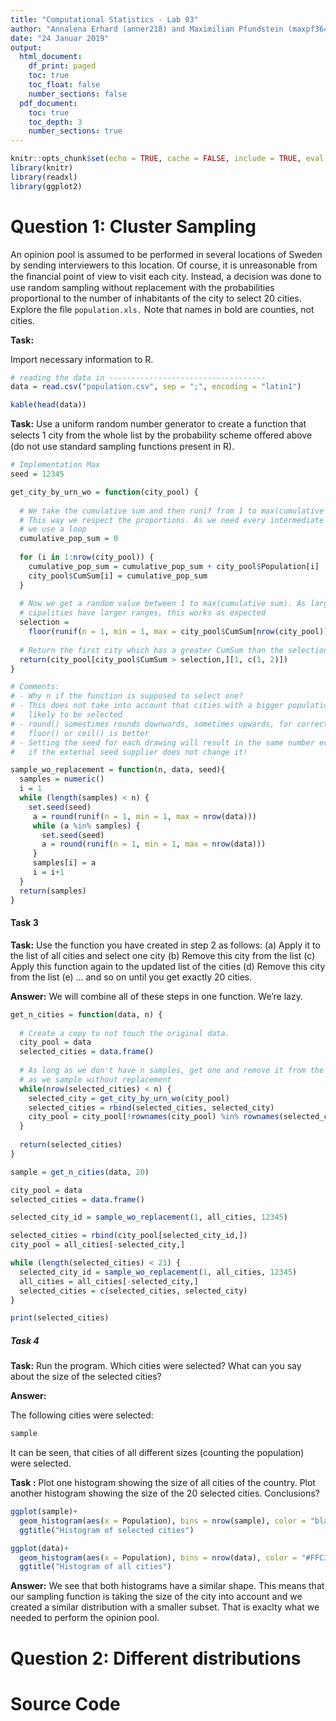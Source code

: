 ```yaml
---
title: "Computational Statistics - Lab 03"
author: "Annalena Erhard (anner218) and Maximilian Pfundstein (maxpf364)"
date: "24 Januar 2019"
output:
  html_document:
    df_print: paged
    toc: true
    toc_float: false
    number_sections: false
  pdf_document:
    toc: true
    toc_depth: 3
    number_sections: true
---
```


```r
knitr::opts_chunk$set(echo = TRUE, cache = FALSE, include = TRUE, eval = TRUE)
library(knitr)
library(readxl)
library(ggplot2)
```

# Question 1: Cluster Sampling

An opinion pool is assumed to be performed in several locations of Sweden by sending interviewers to this location. Of course, it is unreasonable from the ﬁnancial point of view to visit each city. Instead, a decision was done to use random sampling without replacement with the probabilities proportional to the number of inhabitants of the city to select 20 cities. Explore the ﬁle ```population.xls.``` Note that names in bold are counties, not cities.

**Task:**

Import necessary information to R.

```r

# reading the data in -----------------------------------
data = read.csv("population.csv", sep = ";", encoding = "latin1")

kable(head(data))

```

**Task:** Use a uniform random number generator to create a function that selects 1 city from the whole list by the probability scheme oﬀered above (do not use standard sampling functions present in R).

```r

# Implementation Max
seed = 12345

get_city_by_urn_wo = function(city_pool) {
  
  # We take the cumulative sum and then runif from 1 to max(cumulative sum).
  # This way we respect the proportions. As we need every intermediate result,
  # we use a loop
  cumulative_pop_sum = 0
  
  for (i in 1:nrow(city_pool)) {
    cumulative_pop_sum = cumulative_pop_sum + city_pool$Population[i]
    city_pool$CumSum[i] = cumulative_pop_sum
  }
  
  # Now we get a random value between 1 to max(cumulative sum). As larger muni-
  # cipalities have larger ranges, this works as expected
  selection =
    floor(runif(n = 1, min = 1, max = city_pool$CumSum[nrow(city_pool)]))
  
  # Return the first city which has a greater CumSum than the selection
  return(city_pool[city_pool$CumSum > selection,][1, c(1, 2)])
}

```


```r

# Comments:
# - Why n if the function is supposed to select one?
# - This does not take into account that cities with a bigger population are more
#   likely to be selected
# - round() somestimes rounds downwards, sometimes upwards, for correct partitioning
#   floor() or ceil() is better
# - Setting the seed for each drawing will result in the same number every time
#   if the external seed supplier does not change it!

sample_wo_replacement = function(n, data, seed){
  samples = numeric()
  i = 1
  while (length(samples) < n) {
    set.seed(seed)
     a = round(runif(n = 1, min = 1, max = nrow(data)))
     while (a %in% samples) {
       set.seed(seed)
       a = round(runif(n = 1, min = 1, max = nrow(data)))
     }
     samples[i] = a
     i = i+1
  }
  return(samples)
}


```


#### Task 3

**Task:** Use the function you have created in step 2 as follows:
(a) Apply it to the list of all cities and select one city
(b) Remove this city from the list
(c) Apply this function again to the updated list of the cities 
(d) Remove this city from the list 
(e) ... and so on until you get exactly 20 cities.

**Answer:** We will combine all of these steps in one function. We're lazy.

```r

get_n_cities = function(data, n) {
  
  # Create a copy to not touch the original data.
  city_pool = data
  selected_cities = data.frame()
  
  # As long as we don't have n samples, get one and remove it from the pool,
  # as we sample without replacement
  while(nrow(selected_cities) < n) {
    selected_city = get_city_by_urn_wo(city_pool)
    selected_cities = rbind(selected_cities, selected_city)
    city_pool = city_pool[!rownames(city_pool) %in% rownames(selected_cities),]
  }
  
  return(selected_cities)
}

sample = get_n_cities(data, 20)

```

```r

city_pool = data
selected_cities = data.frame()

selected_city_id = sample_wo_replacement(1, all_cities, 12345)

```

```r

selected_cities = rbind(city_pool[selected_city_id,])
city_pool = all_cities[-selected_city,]

```

```r

while (length(selected_cities) < 21) {
  selected_city_id = sample_wo_replacement(1, all_cities, 12345)
  all_cities = all_cities[-selected_city,]
  selected_cities = c(selected_cities, selected_city)
}

print(selected_cities)

```



##### Task 4

**Task:**
Run the program. Which cities were selected? What can you say about the size of the selected cities?

**Answer:**

The following cities were selected:

```r

sample

```

It can be seen, that cities of all different sizes (counting the population) were selected.

**Task :**
Plot one histogram showing the size of all cities of the country. Plot another histogram showing the size of the 20 selected cities. Conclusions?



```r

ggplot(sample)+
  geom_histogram(aes(x = Population), bins = nrow(sample), color = "black", fill = "#FFC300") +
  ggtitle("Histogram of selected cities")

ggplot(data)+
  geom_histogram(aes(x = Population), bins = nrow(data), color = "#FFC300", fill = "#FFC300") +
  ggtitle("Histogram of all cities")

```

**Answer:** We see that both histograms have a similar shape. This means that our sampling function is taking the size of the city into account and we created a similar distribution with a smaller subset. That is exaclty what we needed to perform the opinion pool.

# Question 2: Different distributions


# Source Code

```r

```